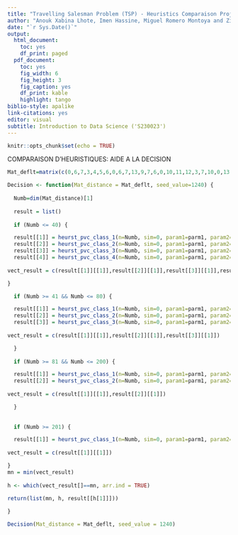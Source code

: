 ---
title: "Travelling Salesman Problem (TSP) - Heuristics Comparaison Project"
author: "Anouk Xabina Lhote, Imen Hassine, Miguel Romero Montoya and Zildete Landim Crausaz"
date: "`r Sys.Date()`"
output:
  html_document:
    toc: yes
    df_print: paged
  pdf_document:
    toc: yes
    fig_width: 6
    fig_height: 3
    fig_caption: yes
    df_print: kable
    highlight: tango
biblio-style: apalike
link-citations: yes
editor: visual
subtitle: Introduction to Data Science ('S230023')
---

```{r setup, include=FALSE}
knitr::opts_chunk$set(echo = TRUE)
```

COMPARAISON D'HEURISTIQUES: AIDE A LA DECISION

```{r}

Mat_deflt=matrix(c(0,6,7,3,4,5,6,0,6,7,13,9,7,6,0,10,11,12,3,7,10,0,13,14,4,13,11,13,0,16,5,9,12,14,16,0),nrow=6, ncol=6, byrow = TRUE)

Decision <- function(Mat_distance = Mat_deflt, seed_value=1240) {
  
  Numb=dim(Mat_distance)[1]
  
  result = list()
  
  if (Numb <= 40) {

  result[[1]] = heurst_pvc_class_1(n=Numb, sim=0, param1=parm1, param2=parm2, seed = seed_value, Matchoice=Mat_distance)
  result[[2]] = heurst_pvc_class_2(n=Numb, sim=0, param1=parm1, param2=parm2, seed = seed_value, Matchoice=Mat_distance)
  result[[3]] = heurst_pvc_class_3(n=Numb, sim=0, param1=parm1, param2=parm2, seed = seed_value, Matchoice=Mat_distance)
  result[[4]] = heurst_pvc_class_4(n=Numb, sim=0, param1=parm1, param2=parm2, seed = seed_value, Matchoice=Mat_distance)
  
vect_result = c(result[[1]][[1]],result[[2]][[1]],result[[3]][[1]],result[[4]][[1]])

}

  if (Numb >= 41 && Numb <= 80) {

  result[[1]] = heurst_pvc_class_1(n=Numb, sim=0, param1=parm1, param2=parm2, seed = seed_value, Matchoice=Mat_distance)
  result[[2]] = heurst_pvc_class_2(n=Numb, sim=0, param1=parm1, param2=parm2, seed = seed_value, Matchoice=Mat_distance)
  result[[3]] = heurst_pvc_class_3(n=Numb, sim=0, param1=parm1, param2=parm2, seed = seed_value, Matchoice=Mat_distance)
  
vect_result = c(result[[1]][[1]],result[[2]][[1]],result[[3]][[1]])

  }
  
  if (Numb >= 81 && Numb <= 200) {

  result[[1]] = heurst_pvc_class_1(n=Numb, sim=0, param1=parm1, param2=parm2, seed = seed_value, Matchoice=Mat_distance)
  result[[2]] = heurst_pvc_class_2(n=Numb, sim=0, param1=parm1, param2=parm2, seed = seed_value, Matchoice=Mat_distance)
  
vect_result = c(result[[1]][[1]],result[[2]][[1]])

  }
  
   
  if (Numb >= 201) {

  result[[1]] = heurst_pvc_class_1(n=Numb, sim=0, param1=parm1, param2=parm2, Matchoice=Mat_distance)
  
vect_result = c(result[[1]][[1]])

}
mn = min(vect_result)
  
h <- which(vect_result[]==mn, arr.ind = TRUE)

return(list(mn, h, result[[h[1]]]))
  
}
```

```{r}
Decision(Mat_distance = Mat_deflt, seed_value = 1240)
```
